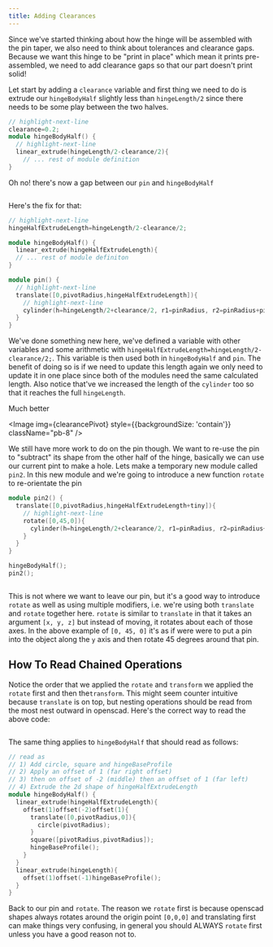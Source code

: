 ```yaml
---
title: Adding Clearances
---
```




Since we've started thinking about how the hinge will be assembled with the pin taper, we also need to think about tolerances and clearance gaps. Because we want this hinge to be "print in place" which mean it prints pre-assembled, we need to add clearance gaps so that our part doesn't print solid!

Let start by adding a `clearance` variable and first thing we need to do is extrude our `hingeBodyHalf` slightly less than `hingeLength/2` since there needs to be some play between the two halves.

```cpp
// highlight-next-line
clearance=0.2;
module hingeBodyHalf() {
  // highlight-next-line
  linear_extrude(hingeLength/2-clearance/2){
	// ... rest of module definition
}
```

Oh no! there's now a gap between our `pin` and `hingeBodyHalf`

<Image img={pivotGap} className="mb-8 bg-contain rounded-md overflow-hidden" />

Here's the fix for that:

```cpp
// highlight-next-line
hingeHalfExtrudeLength=hingeLength/2-clearance/2;

module hingeBodyHalf() {
  linear_extrude(hingeHalfExtrudeLength){
  // ... rest of module definiton
}

module pin() {
  // highlight-next-line
  translate([0,pivotRadius,hingeHalfExtrudeLength]){
    // highlight-next-line
    cylinder(h=hingeLength/2+clearance/2, r1=pinRadius, r2=pinRadius+pinTaper);
  }
}
```

We've done something new here, we've defined a variable with other variables and some arithmetic with `hingeHalfExtrudeLength=hingeLength/2-clearance/2;`.
This variable is then used both in `hingeBodyHalf` and `pin`.
The benefit of doing so is if we need to update this length again we only need to update it in one place since both of the modules need the same calculated length.
Also notice that've we increased the length of the `cylinder` too so that it reaches the full `hingeLength`.

Much better

<Image img={clearancePivot} style={{backgroundSize: 'contain'}} className="pb-8" />

We still have more work to do on the pin though. We want to re-use the pin to "subtract" its shape from the other half of the hinge, basically we can use our current pint to make a hole.
Lets make a temporary new module called `pin2`. In this new module and we're going to introduce a new function `rotate` to re-orientate the pin

```cpp
module pin2() {
  translate([0,pivotRadius,hingeHalfExtrudeLength+tiny]){
    // highlight-next-line
    rotate([0,45,0]){
      cylinder(h=hingeLength/2+clearance/2, r1=pinRadius, r2=pinRadius+pinTaper);
    }
  }
}

hingeBodyHalf();
pin2();
```

<Image img={rotate} className="mb-8 bg-contain rounded-md overflow-hidden" />

This is not where we want to leave our pin, but it's a good way to introduce `rotate` as well as using multiple modifiers, i.e. we're using both `translate` and `rotate` together here.
`rotate` is similar to `translate` in that it takes an argument `[x, y, z]` but instead of moving, it rotates about each of those axes. In the above example of `[0, 45, 0]` it's as if were were to put a pin into the object along the `y` axis and then rotate 45 degrees around that pin.

## How To Read Chained Operations

Notice the order that we applied the `rotate` and `transform` we applied the `rotate` first and then the`transform`.
This might seem counter intuitive because `translate` is on top, but nesting operations should be read from the most nest outward in openscad.
Here's the correct way to read the above code:

<Image img={readScad} className="mb-8 bg-contain rounded-md overflow-hidden" />

The same thing applies to `hingeBodyHalf` that should read as follows:

```cpp
// read as
// 1) Add circle, square and hingeBaseProfile
// 2) Apply an offset of 1 (far right offset)
// 3) then on offset of -2 (middle) then an offset of 1 (far left)
// 4) Extrude the 2d shape of hingeHalfExtrudeLength
module hingeBodyHalf() {
  linear_extrude(hingeHalfExtrudeLength){
    offset(1)offset(-2)offset(1){
      translate([0,pivotRadius,0]){
        circle(pivotRadius);
      }
      square([pivotRadius,pivotRadius]);
      hingeBaseProfile();
    }
  }
  linear_extrude(hingeLength){
    offset(1)offset(-1)hingeBaseProfile();
  }
}
```

Back to our pin and `rotate`. The reason we `rotate` first is because openscad shapes always rotates around the origin point `[0,0,0]` and translating first can make things very confusing, in general you should ALWAYS `rotate` first unless you have a good reason not to.
